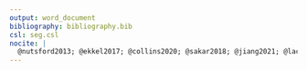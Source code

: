 ```yaml
---
output: word_document
bibliography: bibliography.bib
csl: seg.csl
nocite: |
  @nutsford2013; @ekkel2017; @collins2020; @sakar2018; @jiang2021; @lachowcyz2013; @wang2021; @collins2020; @verheji2008; @vandillen2012; @wood2017; @wheeler2015 @mears2019; @houlden2019; @mears2019a; @mccal-hosenfeld2014; @cdc2022; @feng2017; @zhang2017; @beyer2014; @mceachen2015; @shin2020; @johnson2018; @feng2020; @thetrustforpublicland2021; @openstreetmap2022; @runkle2022; @slawsky2022; @usgs2019; @wood2018; @browning2018; @hoffiman2017; @rigolon2018; @acs2018; @anselin2009; @legendre1993; @rstudioteam2022; @rcoreteam2022; @beyer2014; @houlden2019; @wang2021; @shin2020; @johnson2018; @xie2020; @feng2020; @chum2015; @astell-burt2020; @feng2017; @mahec; @alcock2015; @devries2020
---
```


